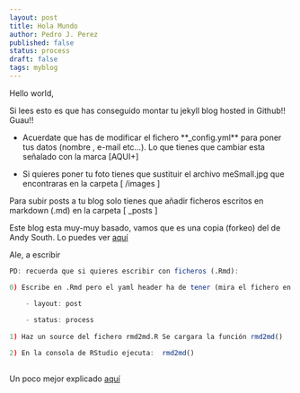 ```yaml
---
layout: post
title: Hola Mundo
author: Pedro J. Perez
published: false
status: process
draft: false
tags: myblog
---
```


Hello world,

Si lees esto es que has conseguido montar tu jekyll blog hosted in Github!! Guau!! 

- Acuerdate que has de modificar el fichero **_config.yml** para poner tus datos (nombre , e-mail etc...). Lo que tienes que cambiar esta señalado con la marca [AQUI+]   

- Si quieres poner tu foto tienes que sustituir el archivo meSmall.jpg que encontraras en la carpeta  [  /images  ]   


Para subir posts a tu blog solo tienes que añadir ficheros escritos en markdown (.md) en la carpeta [  _posts  ]    


Este blog esta muy-muy basado, vamos que es una copia (forkeo) del de Andy South. Lo puedes ver [aquí](http://andysouth.github.io/)    



Ale, a escribir    



``` r
PD: recuerda que si quieres escribir con ficheros (.Rmd):   

0) Escribe en .Rmd pero el yaml header ha de tener (mira el fichero en la carpeta _rmd):     

    - layout: post    
    
    - status: process  
    
1) Haz un source del fichero rmd2md.R Se cargara la función rmd2md() 

2) En la consola de RStudio ejecuta:  rmd2md()  
  
```


Un poco mejor explicado [aquí](http://perezp44.github.io/r/Tutorial-para-crear-Jekyll-blog-hosted-in-Gitbub/)
